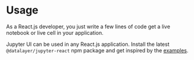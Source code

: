 
# Usage

As a React.js developer, you just write a few lines of code get a live notebook or live cell in your application.

<ModalImage
  small="https://datalayer-jupyter-examples.s3.amazonaws.com/jupyter-react-snippet.png"
  large="https://datalayer-jupyter-examples.s3.amazonaws.com/jupyter-react-snippet.png"
  alt="Jupyter UI Snippet"
/>

Jupyter UI can be used in any React.js application. Install the latest `@datalayer/jupyter-react` npm package and get inspired by the [examples](/docs/category/examples).

<ModalImage
  small="https://datalayer-jupyter-examples.s3.amazonaws.com/jupyter-react-notebook.png"
  large="https://datalayer-jupyter-examples.s3.amazonaws.com/jupyter-react-notebook.png"
  alt="Jupyter UI Notebook"
/>
